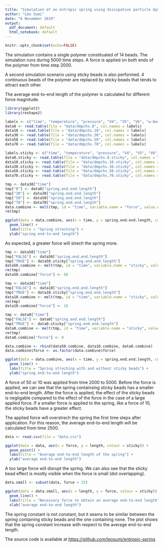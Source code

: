 ```yaml
---
title: "Simulation of an entropic spring using dissipative particle dynamics"
author: "Léo Sumi"
date: "6 November 2019"
output:
  pdf_document: default
  html_notebook: default
---
```


```r
knitr::opts_chunk$set(echo=FALSE)
```

The simulation contains a single polymer constituated of 14 beads. The simulation runs during 5000 time steps. A force is applied on both ends of the polymer from time step 2000.

A second simulation scenario using sticky beads is also performed. 4 continuous beads of the polymer are replaced by sticky beads that tends to attract each other.

The average end-to-end length of the polymer is calculated for different force magnitude.

```r
library(ggplot2)
library(reshape2)
```

```r
labels <- c("time", "temperature", "pressure", "V4", "V5", "V6", "w-bead-diffusion", "b-bead-diffusion", "bh-bead-diffusion", "bt-bead-diffusion", "water-end-end-length", "spring-end-end-length")
data0 <- read.table(file = "data/dmpchs.0", col.names = labels)
data10 <- read.table(file = "data/dmpchs.10", col.names = labels)
data30 <- read.table(file = "data/dmpchs.30", col.names = labels)
data50 <- read.table(file = "data/dmpchs.50", col.names = labels)
data70 <- read.table(file = "data/dmpchs.70", col.names = labels)

labels.sticky <- c("time", "temperature", "pressure", "V4", "V5", "V6", "w-bead-diffusion", "b-bead-diffusion", "bh-bead-diffusion", "bt-bead-diffusion", "s-bead-diffusion", "water-end-end-length", "spring-end-end-length")
data0.sticky <- read.table(file = "data/dmpchs.0.sticky", col.names = labels.sticky)
data10.sticky <- read.table(file = "data/dmpchs.10.sticky", col.names = labels.sticky)
data30.sticky <- read.table(file = "data/dmpchs.30.sticky", col.names = labels.sticky)
data50.sticky <- read.table(file = "data/dmpchs.50.sticky", col.names = labels.sticky)
data70.sticky <- read.table(file = "data/dmpchs.70.sticky", col.names = labels.sticky)
```

```r
tmp <- data30["time"]
tmp["0"] <- data0["spring.end.end.length"]
tmp["30"] <- data30["spring.end.end.length"]
tmp["50"] <- data50["spring.end.end.length"]
tmp["70"] <- data70["spring.end.end.length"]
data.combine <- melt(tmp, id = "time", variable.name = "force", value.name = "spring.end.end.length")
rm(tmp)

ggplot(data = data.combine, aes(x = time, y = spring.end.end.length, colour = force)) +
  geom_line() +
  labs(title = "Spring streching") +
  ylab("spring end-to-end length")
```

As espected, a greater force will strech the spring more.

```r
tmp <- data50["time"]
tmp["FALSE"] <- data50["spring.end.end.length"]
tmp["TRUE"] <- data50.sticky["spring.end.end.length"]
data50.combine <- melt(tmp, id = "time", variable.name = "sticky", value.name = "spring.end.end.length")
rm(tmp)
data50.combine["force"] <- 50

tmp <- data10["time"]
tmp["FALSE"] <- data10["spring.end.end.length"]
tmp["TRUE"] <- data10.sticky["spring.end.end.length"]
data10.combine <- melt(tmp, id = "time", variable.name = "sticky", value.name = "spring.end.end.length")
rm(tmp)
data10.combine["force"] <- 10

tmp <- data0["time"]
tmp["FALSE"] <- data0["spring.end.end.length"]
tmp["TRUE"] <- data0.sticky["spring.end.end.length"]
data0.combine <- melt(tmp, id = "time", variable.name = "sticky", value.name = "spring.end.end.length")
rm(tmp)
data0.combine["force"] <- 0

data.combine <- rbind(data50.combine, data10.combine, data0.combine)
data.combine$force <- as.factor(data.combine$force)

ggplot(data = data.combine, aes(x = time, y = spring.end.end.length, colour = sticky, linetype = force)) + 
  geom_line() +
  labs(title = "Spring streching with and without sticky beads") +
  ylab("spring end-to-end length")
```

A force of 50 or 10 was applied from time 2000 to 5000. Before the force is applied, we can see that the spring containsing sticky beads has a smaller end-to-end length. After the force is applied, the effect of the sticky beads is negligable compared to the effect of the force in the case of a large applied force. If a smaller force is applied to the spring, like a force of 10, the sticky beads have a greater effect.

The applied force will overstrech the spring the first time steps after application. For this reason, the average end-to-end length will be calculated from time 2500. 

```r
data <- read.csv(file = "data.csv")

ggplot(data = data, aes(x = force, y = length, colour = sticky)) +
  geom_point() +
  labs(title = "Average end-to-end length of the spring") +
  ylab("average end-to-end length")
```

A too large force will disrupt the spring. We can also see that the sticky bead effect is mostly visible when the force is small (dot overlapping).

```r
data.small <- subset(data, force < 25)

ggplot(data = data.small, aes(x = length, y = force, colour = sticky)) +
  geom_line() +
  labs(title = "Necessary force to obtain an average end-to-end length") +
  xlab("average end-to-end length")
```

The spring constant is not constant, but it seams to be similar between the spring containing sticky beads and the one containing none. The plot shows that the spring constant increase with respect to the average end-to-end length.

The source code is available at <https://github.com/leosumi/entropic-spring>.
